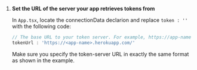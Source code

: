 <PlatformWrapper platform="react-native">

1.  **Set the URL of the server your app retrieves tokens from**

    In `App.tsx`, locate the connectionData declarion and replace `token : ''` with the following code:
    ```typescript
    // The base URL to your token server. For example, https://app-name.herokuapp.com"
    tokenUrl : 'https://<app-name>.herokuapp.com/'
    ```
    Make sure you specify the token-server URL in exactly the same format as shown in the example.

</PlatformWrapper>